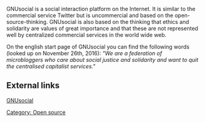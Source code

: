 GNUsocial is a social interaction platform on the Internet.
It is similar to the commercial service Twitter but is uncommercial and based on the open-source-thinking.
GNUsocial is also based on the thinking that ethics and solidarity are values of great importance and that these are not represented 
well by centralized commercial services in the world wide web.

On the english start page of GNUsocial you can find the following words (looked up on November 26th, 2016):
''"We are a federation of microbloggers who care about social justice and solidarity and want to quit the centralised capitalist services."''  

==External links==

[https://gnusocial.net GNUsocial]

{{stub}}

[[Category: Open source]]